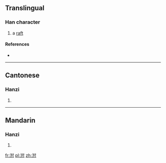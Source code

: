 ==Translingual==

===Han character===
{{Han char|rn=85|rad=水|as=05|sn=8|four=3410<sub>0</sub>|canj=水人木戈 (EODI)}}

# a [[raft]]

====References====
* {{Han ref|kx=0618.100|dkj=17321|dj=1013.070|hdz=31588.040|uh=6CED|ud=27885|bh=CCFD|bd=52477}}

----

==Cantonese==

===Hanzi===
{{yue-hanzi|jyut=|y=fu4}}

# {{defn|Cantonese|sort=水05}}

----

==Mandarin==

===Hanzi===
{{cmn-hanzi|pin=[[fū]] ([[fu1]]), [[fú]] ([[fu2]])|wg=fu<sup>1</sup>, fu<sup>2</sup>}}

# {{defn|Mandarin|sort=水05}}

[[fr:泭]]
[[pl:泭]]
[[zh:泭]]
